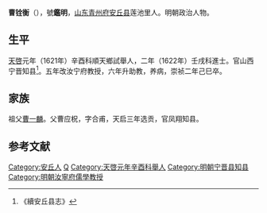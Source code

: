 '''曹铨衡'''（{{bd|？||1629年||}}），號'''鑑明'''，[[山东|山东]][[青州府|青州府]][[安丘县|安丘县]]莲池里人。明朝政治人物。

==生平==
[[天啓|天啓]]元年（1621年）辛酉科順天鄉試舉人，二年（1622年）壬戌科進士。官山西宁晋知县<ref>《續安丘县志》</ref>。五年改汝宁府教授，六年升助教，养病，崇祯二年己巳卒。

== 家族 ==
祖父[[曹一麟|曹一麟]]。父曹应柷，字合甫，天启三年选贡，官凤翔知县。

==参考文献==
{{reflist}}

{{天啓二年壬戌科殿試金榜}}
{{明朝官员小作品}}
{{Authority control}}

{{DEFAULTSORT:}}
[[Category:安丘人|Category:安丘人]]
[[Category:曹姓|Q]]
[[Category:天啓元年辛酉科舉人|Category:天啓元年辛酉科舉人]]
[[Category:明朝宁晋县知县|Category:明朝宁晋县知县]]
[[Category:明朝汝寧府儒學教授|Category:明朝汝寧府儒學教授]]